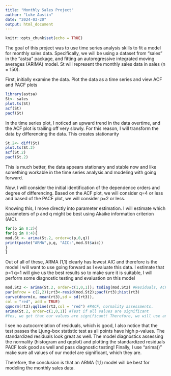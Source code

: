 ---
title: "Monthly Sales Project"
author: "Luke Austin"
date: "2024-03-20"
output: html_document
---

```{r setup, include=FALSE}
knitr::opts_chunk$set(echo = TRUE)
```

The goal of this project was to use time series analysis skills to fit a model for monthly sales data. Specifically, we will be using a dataset from "sales" in the "astsa" package, and fitting an autoregressive integrated moving averages (ARIMA) model. St will represent the monthly sales data in sales (n = 150).


First, initially examine the data. Plot the data as a time series and view ACF and PACF plots
```{r}
library(astsa)
St<- sales
plot.ts(St)
acf(St)
pacf(St)
```

In the time series plot, I noticed an upward trend in the data overtime, and the ACF plot is trailing off very slowly. For this reason, I will transform the data by differencing the data. This creates stationarity

```{r}
St.2<- diff(St)
plot.ts(St.2)
acf(St.2)
pacf(St.2)
```

This is much better, the data appears stationary and stable now and like something workable in the time series analysis and modeling with going forward. 

Now, I will consider the initial identification of the dependence orders and degree of differencing. Based on the ACF plot, we will consider q=4 or less and based of the PACF plot, we will consider p=2 or less.

Knowing this, I move directly into parameter estimation. I will estimate which parameters of p and q might be best using Akaike information criterion (AIC).

```{r}
for(p in 0:2){
for(q in 0:4){
mod.St <- arima(St.2, order=c(p,0,q))
print(paste("ARMA",p,q, "AIC:",mod.St$aic))
}
}
```
Out of all of these, ARMA (1,1) clearly has lowest AIC and therefore is the model I will want to use going forward as I evaluate this data. I estimate that p=1 q=1 will give us the best results so to make sure it is suitable, I will perform some diagnostic testing and evaluation on this model

```{r}
mod.St2 <- arima(St.2, order=c(1,0,1)); tsdiag(mod.St2) #Residuals, ACF of residuals, Ljung-box
par(mfrow = c(2,2));rt3<-resid(mod.St2);pacf(rt3);hist(rt3)
curve(dnorm(x, mean(rt3),sd = sd(rt3)),
col = "red", add = TRUE)
qqnorm(rt3);qqline(rt3,col = "red") #PACF, normality assessments.
arima(St.2, order=c(1,0,1)) #Test if all values are significant
#Yes, we get that our values are significant! Therefore, we will use an ARMA(1,1) model to model the monthly sales data.
```
I see no autocorrelation of  residuals, which is good, I also notice that the test passes the Ljung-box statistic test as all points have high p-values. The standardized residuals look great as well. The model diagnostics  assessing the normality (histogram and qqplot) and plotting the standardized residuals PACF look good as well and pass diagnostic testing! Finally, I use "arima()" make sure all values of our model are significant, which they are.

Therefore, the conclusion is that an ARMA (1,1) model will be best for modeling the monthly sales data.

